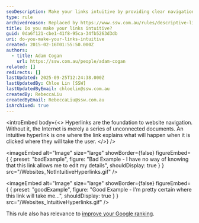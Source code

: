 ```yaml
---
seoDescription: Make your links intuitive by providing clear navigation and explaining the destination of each hyperlink.
type: rule
archivedreason: Replaced by https://www.ssw.com.au/rules/descriptive-links
title: Do you make your links intuitive?
guid: 0da6f121-cbe1-41f8-95ca-34fb5263d3db
uri: do-you-make-your-links-intuitive
created: 2015-02-16T01:55:50.000Z
authors:
  - title: Adam Cogan
    url: https://ssw.com.au/people/adam-cogan
related: []
redirects: []
lastUpdated: 2025-09-25T12:24:38.000Z
lastUpdatedBy: Chloe Lin [SSW]
lastUpdatedByEmail: chloelin@ssw.com.au
createdBy: RebeccaLiu
createdByEmail: RebeccaLiu@ssw.com.au
isArchived: true
---
```


<introEmbed
  body={<>
Hyperlinks are the foundation to website navigation. Without it, the Internet is merely a series of unconnected documents. An intuitive hyperlink is one where the link explains what will happen when it is clicked where they will take the user.
  </>}
/>

<imageEmbed
  alt="Image"
  size="large"
  showBorder={false}
  figureEmbed={ {
    preset: "badExample",
    figure: "Bad Example - I have no way of knowing that this link allows me to edit my details",
    shouldDisplay: true
  } }
  src="/Websites_NotIntuitiveHyperlinks.gif"
/>


<imageEmbed
  alt="Image"
  size="large"
  showBorder={false}
  figureEmbed={ {
    preset: "goodExample",
    figure: "Good Example - I'm pretty certain where this link will take me...",
    shouldDisplay: true
  } }
  src="/Websites_IntuitiveHyperlinks.gif"
/>


This rule also has relevance to [improve your Google ranking](/rules-to-better-google-rankings-and-seo).
